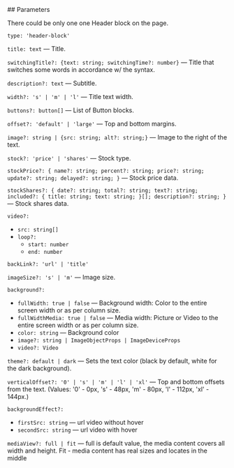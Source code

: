 

<Meta of={HeaderStories} />
<StoryTemplate>
## Parameters

There could be only one one Header block on the page.

`type: 'header-block'`

`title: text` — Title.

`switchingTitle?: {text: string; switchingTime?: number}` — Title that switches some words in accordance w/ the syntax.

`description?: text` — Subtitle.

`width?: 's' | 'm' | 'l'` — Title text width.

`buttons?: button[]` — List of Button blocks.

`offset?: 'default' | 'large'` — Top and bottom margins.

`image?: string | {src: string; alt?: string;}` — Image to the right of the text.

`stock?: 'price' | 'shares'` — Stock type.

`stockPrice?: { name?: string; percent?: string; price?: string; update?: string; delayed?: string; }` — Stock price data.

`stockShares?: { date?: string; total?: string; text?: string; included?: { title: string; text: string; }[]; description?: string; }` — Stock shares data.

`video?:`

-   `src: string[]`
-   `loop?:`
    -   `start: number`
    -   `end: number`

`backLink?: 'url' | 'title'`

`imageSize?: 's' | 'm'` — Image size.

`background?:`

-   `fullWidth: true | false` — Background width: Color to the entire screen width or as per column size.
-   `fullWidthMedia: true | false` — Media width: Picture or Video to the entire screen width or as per column size.
-   `color: string` — Background color
-   `image?: string | ImageObjectProps | ImageDeviceProps`
-   `video?: Video`

`theme?: default | dark` — Sets the text color (black by default, white for the dark background).

`verticalOffset?: '0' | 's' | 'm' | 'l' | 'xl'` — Top and bottom offsets from the text. (Values: '0' - 0px, 's' - 48px, 'm' - 80px, 'l' - 112px, 'xl' - 144px.)

`backgroundEffect?:`

-   `firstSrc: string` — url video without hover
-   `secondSrc: string` — url video with hover

</StoryTemplate>

`mediaView?: full | fit` — full is default value, the media content covers all width and height. Fit - media content has real sizes and locates in the middle
